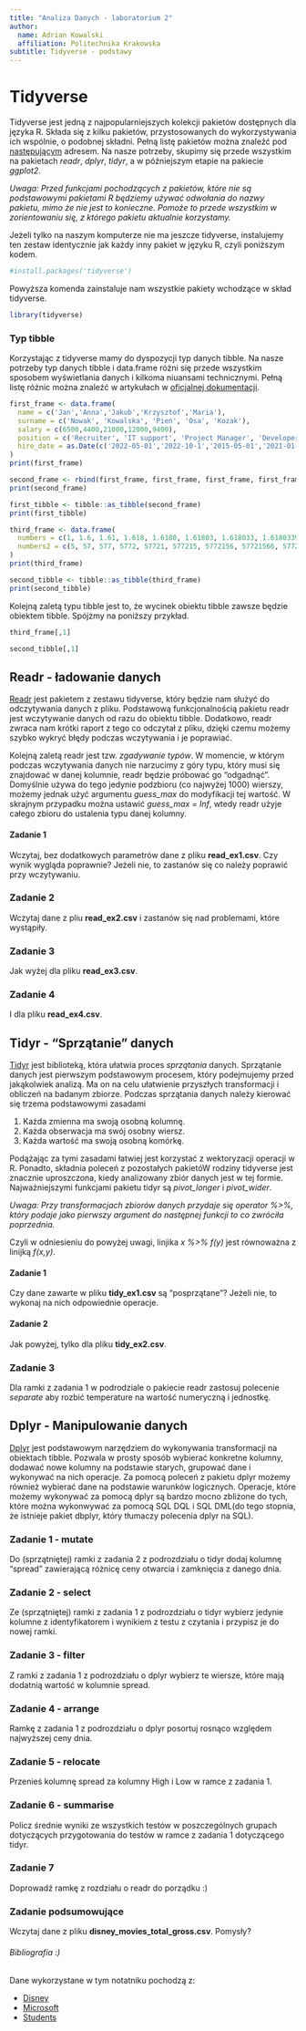 ```yaml
---
title: "Analiza Danych - laboratorium 2"
author:
  name: Adrian Kowalski
  affiliation: Politechnika Krakowska
subtitle: Tidyverse - podstawy
---
```


# Tidyverse

Tidyverse jest jedną z najpopularniejszych kolekcji pakietów dostępnych dla języka R. Składa się z kilku pakietów, przystosowanych do wykorzystywania ich wspólnie, o podobnej składni. Pełną listę pakietów można znaleźć pod [następującym](https://www.tidyverse.org/packages/) adresem. Na nasze potrzeby, skupimy się przede wszystkim na pakietach *readr*, *dplyr*, *tidyr*, a w późniejszym etapie na pakiecie *ggplot2*.

*Uwaga: Przed funkcjami pochodzących z pakietów, które nie są podstawowymi pakietami R będziemy używać odwołania do nazwy pakietu, mimo że nie jest to konieczne. Pomoże to przede wszystkim w zorientowaniu się, z którego pakietu aktualnie korzystamy.*

Jeżeli tylko na naszym komputerze nie ma jeszcze tidyverse, instalujemy ten zestaw identycznie jak każdy inny pakiet w języku R, czyli poniższym kodem.
```r
#install.packages('tidyverse')
```
Powyższa komenda zainstaluje nam wszystkie pakiety wchodzące w skład tidyverse.
```r
library(tidyverse)
```

### Typ tibble

Korzystając z tidyverse mamy do dyspozycji typ danych tibble. Na nasze potrzeby typ danych tibble i data.frame różni się przede wszystkim sposobem wyświetlania danych i kilkoma niuansami technicznymi. Pełną listę różnic można znaleźć w artykułach w [oficjalnej dokumentacji](https://tibble.tidyverse.org/articles/). 

```r
first_frame <- data.frame(
  name = c('Jan','Anna','Jakub','Krzysztof','Maria'),
  surname = c('Nowak', 'Kowalska', 'Pień', 'Osa', 'Kozak'),
  salary = c(6500,4400,21000,12000,9400),
  position = c('Recruiter', 'IT support', 'Project Manager', 'Developer', 'Developer'),
  hire_date = as.Date(c('2022-05-01','2022-10-1','2015-05-01','2021-01-01','2022-04-01'))
)
print(first_frame)
```
```r
second_frame <- rbind(first_frame, first_frame, first_frame, first_frame, first_frame, first_frame)
print(second_frame)
```
```r
first_tibble <- tibble::as_tibble(second_frame)
print(first_tibble)
```

```r
third_frame <- data.frame(
  numbers = c(1, 1.6, 1.61, 1.618, 1.6180, 1.61803, 1.618033, 1.6180339, 1.61803398, 1.618033988, 1.6180339887),
  numbers2 = c(5, 57, 577, 5772, 57721, 577215, 5772156, 57721566, 577215664, 5772156649, 57721566490)
)
print(third_frame)
```
```r
second_tibble <- tibble::as_tibble(third_frame)
print(second_tibble)
```
Kolejną zaletą typu tibble jest to, że wycinek obiektu tibble zawsze będzie obiektem tibble. Spójżmy na poniższy przykład.
```r
third_frame[,1]
```

```r
second_tibble[,1]
```

## Readr - ładowanie danych

[Readr](https://readr.tidyverse.org/articles/readr.html) jest pakietem z zestawu tidyverse, który będzie nam służyć do odczytywania danych z pliku. Podstawową funkcjonalnością pakietu readr jest wczytywanie danych od razu do obiektu tibble. Dodatkowo, readr zwraca nam krótki raport z tego co odczytał z pliku, dzięki czemu możemy szybko wykryć błędy podczas wczytywania i je poprawiać.


Kolejną zaletą readr jest tzw. *zgadywanie typów*. W momencie, w którym podczas wczytywania danych nie narzucimy z góry typu, który musi się znajdować w danej kolumnie, readr będzie próbować go "odgadnąć". Domyślnie używa do tego jedynie podzbioru (co najwyżej 1000) wierszy, możemy jednak użyć argumentu *guess_max* do modyfikacji tej wartość. W skrajnym przypadku można ustawić *guess_max = Inf*, wtedy readr użyje całego zbioru do ustalenia typu danej kolumny. 

#### Zadanie 1

Wczytaj, bez dodatkowych parametrów dane z pliku **read_ex1.csv**. Czy wynik wygląda poprawnie? Jeżeli nie, to zastanów się co należy poprawić przy wczytywaniu.

### Zadanie 2

Wczytaj dane z pliu **read_ex2.csv** i zastanów się nad problemami, które wystąpiły.

### Zadanie 3

Jak wyżej dla pliku **read_ex3.csv**.

### Zadanie 4

I dla pliku **read_ex4.csv**.


## Tidyr - "Sprzątanie" danych

[Tidyr](https://tidyr.tidyverse.org/) jest biblioteką, która ułatwia proces *sprzątania* danych. Sprzątanie danych jest pierwszym podstawowym procesem, który podejmujemy przed jakąkolwiek analizą. Ma on na celu ułatwienie przyszłych transformacji i obliczeń na badanym zbiorze. Podczas sprzątania danych należy kierować się trzema podstawowymi zasadami

1. Każda zmienna ma swoją osobną kolumnę.
2. Każda obserwacja ma swój osobny wiersz.
3. Każda wartość ma swoją osobną komórkę. 

Podążając za tymi zasadami łatwiej jest korzystać z wektoryzacji operacji w R. Ponadto, składnia poleceń z pozostałych pakietóW rodziny tidyverse jest znacznie uproszczona, kiedy analizowany zbiór danych jest w tej formie. Najważniejszymi funkcjami pakietu tidyr są *pivot_longer* i *pivot_wider*. 

*Uwaga: Przy transformacjach zbiorów danych przydaje się operator %>%, który podaje jako pierwszy argument do następnej funkcji to co zwróciła poprzednia.*

Czyli w odniesieniu do powyżej uwagi, linjika *x %>% f(y)* jest równoważna z linijką *f(x,y)*.

#### Zadanie 1

Czy dane zawarte w pliku **tidy_ex1.csv** są "posprzątane"? Jeżeli nie, to wykonaj na nich odpowiednie operacje.


#### Zadanie 2

Jak powyżej, tylko dla pliku **tidy_ex2.csv**.

### Zadanie 3

Dla ramki z zadania 1 w podrodziale o pakiecie readr zastosuj polecenie *separate* aby rozbić temperature na wartość numeryczną i jednostkę.


## Dplyr - Manipulowanie danych

[Dplyr](https://dplyr.tidyverse.org/) jest podstawowym narzędziem do wykonywania transformacji na obiektach tibble. Pozwala w prosty sposób wybierać konkretne kolumny, dodawać nowe kolumny na podstawie starych, grupować dane i wykonywać na nich operacje. Za pomocą poleceń z pakietu dplyr możemy również wybierać dane na podstawie warunków logicznych. Operacje, które możemy wykonywać za pomocą dplyr są bardzo mocno zbliżone do tych, które można wykonwywać za pomocą SQL DQL i SQL DML(do tego stopnia, że istnieje pakiet dbplyr, który tłumaczy polecenia dplyr na SQL).

### Zadanie 1 - mutate

Do (sprzątniętej) ramki z zadania 2 z podrozdziału o tidyr dodaj kolumnę "spread" zawierającą różnicę ceny otwarcia i zamknięcia z danego dnia.


### Zadanie 2 - select

Ze (sprzątniętej) ramki z zadania 1 z podrozdziału o tidyr wybierz jedynie kolumne z identyfikatorem i wynikiem z testu z czytania i przypisz je do nowej ramki.

### Zadanie 3 - filter

Z ramki z zadania 1 z podrozdziału o dplyr wybierz te wiersze, które mają dodatnią wartość w kolumnie spread.

### Zadanie 4 - arrange

Ramkę z zadania 1 z podrozdziału o dplyr posortuj rosnąco względem najwyższej ceny dnia.

### Zadanie 5 - relocate

Przenieś kolumnę spread za kolumny High i Low w ramce z zadania 1.

### Zadanie 6 - summarise 

Policz średnie wyniki ze wszystkich testów w poszczególnych grupach dotyczących przygotowania do testów w ramce z zadania 1 dotyczącego tidyr.

### Zadanie 7 

Doprowadź ramkę z rozdziału o readr do porządku :)

### Zadanie podsumowujące

Wczytaj dane z pliku **disney_movies_total_gross.csv**. Pomysły?


###### Bibliografia :)  

Dane wykorzystane w tym notatniku pochodzą z:

 - [Disney](https://www.kaggle.com/datasets/thedevastator/disney-character-success-a-comprehensive-analysi?select=disney_movies_total_gross.csv)
- [Microsoft](https://www.kaggle.com/datasets/berkayalan/microsoft-stock-data-between-2015-and-2022?resource=download)
- [Students](https://www.kaggle.com/datasets/spscientist/students-performance-in-exams)
